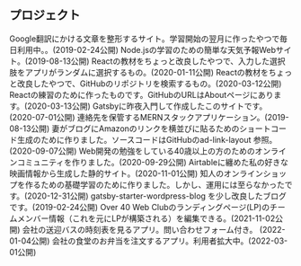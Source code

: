 ## プロジェクト

<ProjectCard title="Line-Break-Formatter" link="https://github.com/pitang1965/LineBreakFormatter#linebreakformatter" bg="linear-gradient(to right, rgb(212, 20, 90) 0%, rgb(251, 176, 59) 100%)">
Google翻訳にかける文章を整形するサイト。学習開始の翌月に作ったやつで毎日利用中。。(2019-02-24公開)
</ProjectCard>

<ProjectCard title="Node.jsによる天気予報Webサイト" link="https://github.com/pitang1965/node-weather-website#node-weather-website" bg="linear-gradient(to right, rgb(102, 45, 140) 0%, rgb(237, 30, 121) 100%)">
Node.jsの学習のための簡単な天気予報Webサイト。(2019-08-13公開)
</ProjectCard>

<ProjectCard title="Reactの学習1" link="https://software.pitang1965.com/indecision-app/" bg="linear-gradient(to right, rgb(0, 146, 69) 0%, rgb(252, 238, 33) 100%)">
Reactの教材をちょっと改良したやつで、入力した選択肢をアプリがランダムに選択するもの。(2020-01-11公開)
</ProjectCard>

<ProjectCard title="Reactの学習2 " link="https://githubfinder-pitang1965.netlify.app/" bg="linear-gradient(to right, rgb(213, 133, 255) 0%, rgb(0, 255, 238) 100%)">
Reactの教材をちょっと改良したやつで、GitHubのリポジトリを検索するもの。(2020-03-12公開)
</ProjectCard>

<ProjectCard title="ぴえん文字" link="https://pien-moji-by-pitang1965.netlify.app/" bg="linear-gradient(to right, rgb(212, 20, 90) 0%, rgb(251, 176, 59) 100%)">
Reactの練習のために作ったものです。GitHubのURLはAboutページにあります。(2020-03-13公開)
</ProjectCard>

<ProjectCard title="ポートフォリオ" link="https://software.pitang1965.com/2020/06/30/gatsby-getting-started" bg="linear-gradient(to right, rgb(102, 45, 140) 0%, rgb(237, 30, 121) 100%)">
Gatsbyに昨夜入門して作成したこのサイトです。(2020-07-01公開)
</ProjectCard>

<ProjectCard title="REACTの学習3" link="https://pitang1965-contact-list.herokuapp.com/" bg="linear-gradient(to right, rgb(0, 146, 69) 0%, rgb(252, 238, 33) 100%)">
連絡先を保管するMERNスタックアプリケーション。(2019-08-13公開)
</ProjectCard>

<ProjectCard title="広告リンクのレイアウト" link="https://ad-link-layout.netlify.app/" bg="linear-gradient(to right, rgb(213, 133, 255) 0%, rgb(0, 255, 238) 100%)">
妻がブログにAmazonのリンクを横並びに貼るためのショートコード生成のために作りました。ソースコードはGitHubのad-link-layout 参照。(2020-09-07公開)
</ProjectCard>

<ProjectCard title="Over 40 Web Club" link="https://over40web.club" bg="linear-gradient(to right, rgb(212, 20, 90) 0%, rgb(251, 176, 59) 100%)">
Web開発の勉強をしている40歳以上の方のためのオンラインコミュニティを作りました。(2020-09-29公開)
</ProjectCard>

<ProjectCard title="ピータン映画" link="https://github.com/pitang1965/pitang-movie-list#airtable-listing-theme-for-gatsby" bg="linear-gradient(to right, rgb(102, 45, 140) 0%, rgb(237, 30, 121) 100%)">
Airtableに纏めた私の好きな映画情報から生成した静的サイト。(2020-11-01公開)
</ProjectCard>

<ProjectCard title="Gatsby + Shopify" link="https://over40webshop.netlify.app/" bg="linear-gradient(to right, rgb(0, 146, 69) 0%, rgb(252, 238, 33) 100%)">
知人のオンラインショップを作るための基礎学習のために作りました。しかし、運用には至らなかったです。(2020-12-31公開)
</ProjectCard>

<ProjectCard title="ヘッドレスWordPressブログ" link="https://blog.pitang1965.com/" bg="linear-gradient(to right, rgb(213, 133, 255) 0%, rgb(0, 255, 238) 100%)">
gatsby-starter-wordpress-blog を少し改良したブログです。(2019-02-24公開)
</ProjectCard>


<ProjectCard title="Over  40 Web Clubのメンバー専用アプリ" link="https://github.com/pitang1965/vite-airtable-over40" bg="linear-gradient(to right, rgb(212, 20, 90) 0%, rgb(251, 176, 59) 100%)">
Over 40 Web Clubのランディングページ(LP)のチームメンバー情報（これを元にLPが構築される）を編集できる。(2021-11-02公開)
</ProjectCard>

<ProjectCard title="バス時刻表" link="https://github.com/pitang1965/bus-timetable" bg="linear-gradient(to right, rgb(102, 45, 140) 0%, rgb(237, 30, 121) 100%)">
会社の送迎バスの時刻表を見るアプリ。問い合わせフォーム付き。 (2022-01-04公開)
</ProjectCard>

<ProjectCard title="今日のお弁当" link="https://github.com/pitang1965/todays-lunch" bg="linear-gradient(to right, rgb(0, 146, 69) 0%, rgb(252, 238, 33) 100%)">
会社の食堂のお弁当を注文するアプリ。利用者拡大中。(2022-03-01公開)
</ProjectCard>